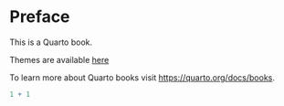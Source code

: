 # Preface {.unnumbered}

This is a Quarto book.

Themes are available [here](https://bootswatch.com/)

To learn more about Quarto books visit <https://quarto.org/docs/books>.

```{r}
1 + 1
```
